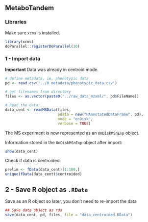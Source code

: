 
## MetaboTandem


### Libraries


Make sure `xcms` is installed.


```r
library(xcms)
doParallel::registerDoParallel(10)
```


### 1 - Import data

**Important** Data was already in centroid mode.


```r
# define metadata, ie, phenotypic data
pd <- read.csv("../0_metadata/phenotypic_data.csv")

# get filenames from directory
files <- as.vector(paste0("../raw_data_mzxml/", pd$FileName))

# Read the data:
data_cent <- readMSData(files, 
                        pdata = new("NAnnotatedDataFrame", pd), 
                        mode = "onDisk",
                        verbose = TRUE)
```


The MS experiment is now represented as an `OnDiskMSnExp` object. 

Information stored in the `OnDiskMSnExp` object after import:
```r
show(data_cent)
```

Check if data is centroided:

```r
prelim <- fData(data_cent)[1:100,]
unique(fData(data_cent)$centroided)
```


## 2 - Save R object as `.RData`

Save as an R object so later, you don't need to re-import the data
```r
## Save data object as rds
save(data_cent, pd, files, file = "data_centroided.RData")
```

